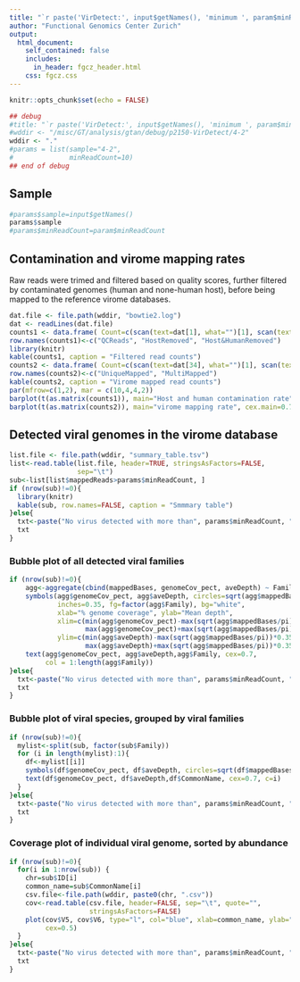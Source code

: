 ```yaml
---
title: "`r paste('VirDetect:', input$getNames(), 'minimum ', param$minReadCount, 'mapped reads per genome')`"
author: "Functional Genomics Center Zurich"
output: 
  html_document:
    self_contained: false
    includes:
      in_header: fgcz_header.html
    css: fgcz.css
---
```


```r
knitr::opts_chunk$set(echo = FALSE)

## debug
#title: "`r paste('VirDetect:', input$getNames(), 'minimum ', param$minReadCount, 'mapped reads per genome')`"
#wddir <- "/misc/GT/analysis/gtan/debug/p2150-VirDetect/4-2"
wddir <- "."
#params = list(sample="4-2",
#              minReadCount=10)
## end of debug
```

## Sample

```r
#params$sample=input$getNames()
params$sample
#params$minReadCount=param$minReadCount
```

## Contamination and virome mapping rates

Raw reads were trimed and filtered based on quality scores, further filtered by contaminated genomes (human and none-human host), before being mapped to the reference virome databases.


```r
dat.file <- file.path(wddir, "bowtie2.log")
dat <- readLines(dat.file)
counts1 <- data.frame( Count=c(scan(text=dat[1], what="")[1], scan(text=dat[16], what="")[1], scan(text=dat[31], what="")[1]))
row.names(counts1)<-c("QCReads", "HostRemoved", "Host&HumanRemoved")
library(knitr)
kable(counts1, caption = "Filtered read counts")
counts2 <- data.frame( Count=c(scan(text=dat[34], what="")[1], scan(text=dat[35], what="")[1]))
row.names(counts2)<-c("UniqueMapped", "MultiMapped")
kable(counts2, caption = "Virome mapped read counts")
par(mfrow=c(1,2), mar = c(10,4,4,2))
barplot(t(as.matrix(counts1)), main="Host and human contamination rate", cex.main=0.7, cex.names=0.7, las=2)
barplot(t(as.matrix(counts2)), main="virome mapping rate", cex.main=0.7, cex.names=0.7, las=2)
```

## Detected viral genomes in the virome database

```r
list.file <- file.path(wddir, "summary_table.tsv")
list<-read.table(list.file, header=TRUE, stringsAsFactors=FALSE,
                 sep="\t")
sub<-list[list$mappedReads>params$minReadCount, ]
if (nrow(sub)!=0){
  library(knitr)
  kable(sub, row.names=FALSE, caption = "Smmmary table")
}else{
  txt<-paste("No virus detected with more than", params$minReadCount, "reads.")
  txt
}
```

### Bubble plot of all detected viral families

```r
if (nrow(sub)!=0){
	agg<-aggregate(cbind(mappedBases, genomeCov_pect, aveDepth) ~ Family, data=sub, mean)
	symbols(agg$genomeCov_pect, agg$aveDepth, circles=sqrt(agg$mappedBases/pi),
	        inches=0.35, fg=factor(agg$Family), bg="white", 
	        xlab="% genome coverage", ylab="Mean depth",
	        xlim=c(min(agg$genomeCov_pect)-max(sqrt(agg$mappedBases/pi))*0.35,
	               max(agg$genomeCov_pect)+max(sqrt(agg$mappedBases/pi))*0.35),
	        ylim=c(min(agg$aveDepth)-max(sqrt(agg$mappedBases/pi))*0.35,
	               max(agg$aveDepth)+max(sqrt(agg$mappedBases/pi))*0.35))
	text(agg$genomeCov_pect, agg$aveDepth,agg$Family, cex=0.7, 
	     col = 1:length(agg$Family))
}else{
  txt<-paste("No virus detected with more than", params$minReadCount, "reads.")
  txt
}
```

### Bubble plot of viral species, grouped by viral families

```r
if (nrow(sub)!=0){
  mylist<-split(sub, factor(sub$Family))
  for (i in length(mylist):1){
    df<-mylist[[i]]
    symbols(df$genomeCov_pect, df$aveDepth, circles=sqrt(df$mappedBases/pi), inches=0.35, fg=i, bg="white", xlab="% genome coverage", ylab="Mean depth", xlim=c(min(df$genomeCov_pect)-max(sqrt(agg$mappedBases/pi))*0.35, max(df$genomeCov_pect)+max(sqrt(agg$mappedBases/pi))*0.35), ylim=c(min(df$aveDepth)-max(sqrt(agg$mappedBases/pi))*0.35, max(df$aveDepth)+max(sqrt(agg$mappedBases/pi))*0.35), main=unique(df$Family))
    text(df$genomeCov_pect, df$aveDepth,df$CommonName, cex=0.7, c=i)
  }
}else{
  txt<-paste("No virus detected with more than", params$minReadCount, "reads.")
  txt
}
```

### Coverage plot of individual viral genome, sorted by abundance

```r
if (nrow(sub)!=0){
  for(i in 1:nrow(sub)) {
	chr=sub$ID[i]
	common_name=sub$CommonName[i]
	csv.file<-file.path(wddir, paste0(chr, ".csv"))
	cov<-read.table(csv.file, header=FALSE, sep="\t", quote="", 
	                stringsAsFactors=FALSE)
	plot(cov$V5, cov$V6, type="l", col="blue", xlab=common_name, ylab="Depth", 
	     cex=0.5)
  }
}else{
  txt<-paste("No virus detected with more than", params$minReadCount, "reads.")
  txt
}
```

